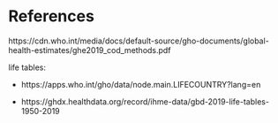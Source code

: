 # References {.unnumbered}

::: {#refs}
:::

https://cdn.who.int/media/docs/default-source/gho-documents/global-health-estimates/ghe2019_cod_methods.pdf


life tables:

- https://apps.who.int/gho/data/node.main.LIFECOUNTRY?lang=en

- https://ghdx.healthdata.org/record/ihme-data/gbd-2019-life-tables-1950-2019
